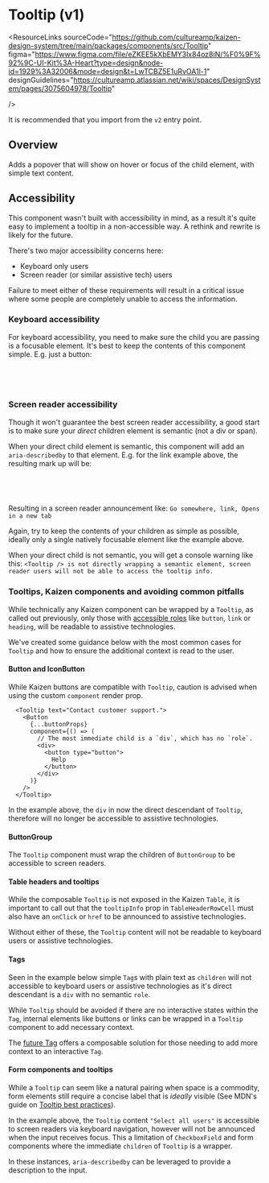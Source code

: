 
<Meta of={TooltipStories} />

# Tooltip (v1)

<ResourceLinks
  sourceCode="https://github.com/cultureamp/kaizen-design-system/tree/main/packages/components/src/Tooltip"
  figma="https://www.figma.com/file/eZKEE5kXbEMY3lx84oz8iN/%F0%9F%92%9C-UI-Kit%3A-Heart?type=design&node-id=1929%3A32006&mode=design&t=LwTCBZ5E1uRvOA1l-1"
  designGuidelines="https://cultureamp.atlassian.net/wiki/spaces/DesignSystem/pages/3075604978/Tooltip"

/>

<Installation
  installCommand="pnpm add @kaizen/components"
  importStatement='import { Tooltip } from "@kaizen/components/v1/overlays"'
/>

It is recommended that you import from the `v2` entry point.

## Overview

Adds a popover that will show on hover or focus of the child element, with simple text content.

<Canvas of={TooltipStories.Playground} />
<Controls of={TooltipStories.Playground} />

## Accessibility

This component wasn't built with accessibility in mind, as a result it's quite easy to implement a tooltip in a non-accessible way. A rethink and rewrite is likely for the future.

There's two major accessibility concerns here:

- Keyboard only users
- Screen reader (or similar assistive tech) users

Failure to meet either of these requirements will result in a critical issue where some people are completely unable to access the information.

### Keyboard accessibility

For keyboard accessibility, you need to make sure the child you are passing is a focusable element. It's best to keep the contents of this component simple. E.g. just a button:

```jsx
<Tooltip text="Opens in a new tab">
  <Button href="/path" label="Go somewhere" />
</Tooltip>
```

### Screen reader accessibility

Though it won't guarantee the best screen reader accessibility, a good start is to make sure your _direct_ children element is semantic (not a div or span).

When your direct child element is semantic, this component will add an `aria-describedby` to that element. E.g. for the link example above, the resulting mark up will be:

```html
<a href="path" aria-describedby="tooltip">Go somewhere</a>
<!-- (in a portal) -->
<div id="tooltip-id">Opens in a new tab</div>
```

Resulting in a screen reader announcement like:
`Go somewhere, link, Opens in a new tab`

Again, try to keep the contents of your children as simple as possible, ideally only a single natively focusable element like the example above.

When your direct child is not semantic, you will get a console warning like this:
`<Tooltip /> is not directly wrapping a semantic element, screen reader users will not be able to access the tooltip info.`

### Tooltips, Kaizen components and avoiding common pitfalls

While technically any Kaizen component can be wrapped by a `Tooltip`, as called out previously, only those with [accessible roles](https://developer.mozilla.org/en-US/docs/Web/Accessibility/ARIA/Roles) like `button`, `link` or `heading`, will be readable to assistive technologies.

We've created some guidance below with the most common cases for `Tooltip` and how to ensure the additional context is read to the user.

#### Button and IconButton

<Canvas of={TooltipStories.ButtonsWithTooltip} />

While Kaizen buttons are compatible with `Tooltip`, caution is advised when using the custom `component` render prop.

```JSX
  <Tooltip text="Contact customer support.">
    <Button
      {...buttonProps}
      component={() => (
        // The most immediate child is a `div`, which has no `role`.
        <div>
          <button type="button">
            Help
          </button>
        </div>
      )}
    />
  </Tooltip>
```

In the example above, the `div` in now the direct descendant of `Tooltip`, therefore will no longer be accessible to assistive technologies.

#### ButtonGroup

The `Tooltip` component must wrap the children of `ButtonGroup` to be accessible to screen readers.

<Canvas of={TooltipStories.ButtonGroupWithTooltip} />

#### Table headers and tooltips

While the composable `Tooltip` is not exposed in the Kaizen `Table`, it is important to call out that the `tooltipInfo` prop in `TableHeaderRowCell` must also have an `onClick` or `href` to be announced to assistive technologies.

<Canvas of={TooltipStories.TableHeadersWithTooltips} />

Without either of these, the `Tooltip` content will not be readable to keyboard users or assistive technologies.

#### Tags

Seen in the example below simple `Tag`s with plain text as `children` will not accessible to keyboard users or assistive technologies as it's direct descendant is a `div` with no semantic `role`.

<Canvas of={TooltipStories.TagWithHoverOnlyTooltip} />

While `Tooltip` should be avoided if there are no interactive states within the `Tag`, internal elements like buttons or links can be wrapped in a `Tooltip` component to add necessary context.

<Canvas of={TooltipStories.TagWithTooltip} />

The [future Tag](?path=/docs/components-tag-future--docs#overview) offers a composable solution for those needing to add more context to an interactive `Tag`.

#### Form components and tooltips

While a `Tooltip` can seem like a natural pairing when space is a commodity, form elements still require a concise label that is _ideally_ visible (See MDN's guide on [Tooltip best practices](https://developer.mozilla.org/en-US/docs/Web/Accessibility/ARIA/Roles/tooltip_role#best_practices)).

<Canvas of={TooltipStories.CheckboxFieldTooltip} />

In the example above, the `Tooltip` content `"Select all users"` is accessible to screen readers via keyboard navigation, however will not be announced when the input receives focus. This a limitation of `CheckboxField` and form components where the immediate `children` of `Tooltip` is a wrapper.

<Canvas of={TooltipStories.CheckboxFieldWithDescriptionTooltip} />

In these instances, `aria-describedby` can be leveraged to provide a description to the input.
